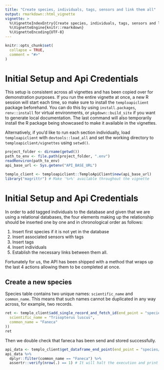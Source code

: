 ```yaml
---
title: "Create species, individuals, tags, sensors and link them all"
output: rmarkdown::html_vignette
vignette: >
  %\VignetteIndexEntry{Create species, individuals, tags, sensors and link them all}
  %\VignetteEngine{knitr::rmarkdown}
  %\VignetteEncoding{UTF-8}
---
```


```r
knitr::opts_chunk$set(
  collapse = TRUE,
  comment = "#>"
)
```
# Initial Setup and Api Credentials
This setup is consistent across all vignettes and has been copied over for demonstration purposes. If you run the entire vignette at once, a new R session will start each time, so make sure to install the `temploapiclient` package beforehand. You can do this by using `install.packages`, `renv::install` for virtual environments, or `pkgdown::build_site` if you want to generate local documentation. The last command will also temporarily install the R package being showcased to make it available in the vignettes.

Alternatively, if you'd like to run each section individually, load `temploapiclient` with `devtools::load_all` and set the working directory to `temploapiclient/vignettes` using `setwd()`.
```r
project_folder <- dirname(getwd())
path_to_env <- file.path(project_folder, ".env")
readRenviron(path_to_env)
api_base_url <- Sys.getenv("API_BASE_URL")
```
```r
templo_client <- temploapiclient::TemploApiClient$new(api_base_url)
library("magrittr") # Make '%>%' available throughout the vignette
```
# Initial Setup and Api Credentials
In order to add tagged individuals to the database and given that we are using a relational databases, the four elements making up the relationship should be inserted one by one and in chronological order as follows:

1. Insert first species if it is not yet in the database
2. Insert associated sensors with tags
3. Insert tags
4. Insert individuals
5. Establish the necessary links between them all.

Fortunately for us, the API has been shipped with a method that wraps up the last 4 actions allowing them to be completed at once.

## Create a new species
Species table contains two unique names: `scientific_name` and `common_name`. This means that such names cannot be duplicated in any way across, for example, two records.
```r
ret <- templo_client$add_single_record_and_fetch_id(end_point = "species/", data = list(
  scientific_name = "Trisopterus luscus",
  common_name = "Faneca"
))
ret
```
Then we double check that faneca has been send and stored successfully.
```r
api_data <- templo_client$get_dataframe_end_point(end_point = "species/")
api_data %>%
  dplyr::filter(common_name == "Faneca") %>%
  assertr::verify(nrow(.) == 1) # It will halt the execution and print an error if such record does not exist
```
